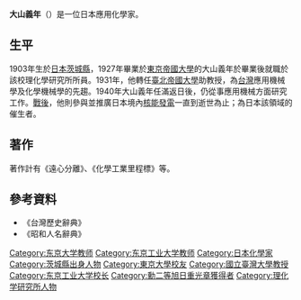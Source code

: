 '''大山義年'''（{{bd|1903年|8月2日|1977年|7月16日|catIdx=}}）是一位日本應用化學家。

==生平==
1903年生於[[日本|日本]][[茨城縣|茨城縣]]，1927年畢業於[[東京帝國大學|東京帝國大學]]的大山義年於畢業後就職於該校理化學研究所所員。1931年，他轉任[[臺北帝國大學|臺北帝國大學]]助教授，為[[台灣|台灣]]應用機械學及化學機械學的先趨。1940年大山義年任滿返日後，仍從事應用機械方面研究工作。[[二次世界大戰|戰後]]，他則參與並推廣日本境內[[核能發電|核能發電]]一直到逝世為止；為日本該領域的催生者。

==著作==
著作計有《遠心分離》、《化學工業里程標》等。 

==參考資料==
*《台灣歷史辭典》
*《昭和人名辭典》 
{{Japan-scientist-stub}}
{{化學家小作品}}

{{DEFAULTSORT:Oyama, Yoshitoshi}}
[[Category:东京大学教师|Category:东京大学教师]]
[[Category:东京工业大学教师|Category:东京工业大学教师]]
[[Category:日本化學家|Category:日本化學家]]
[[Category:茨城縣出身人物|Category:茨城縣出身人物]]
[[Category:東京大學校友|Category:東京大學校友]]
[[Category:國立臺灣大學教授|Category:國立臺灣大學教授]]
[[Category:东京工业大学校长|Category:东京工业大学校长]]
[[Category:勳二等旭日重光章獲得者|Category:勳二等旭日重光章獲得者]]
[[Category:理化学研究所人物|Category:理化学研究所人物]]